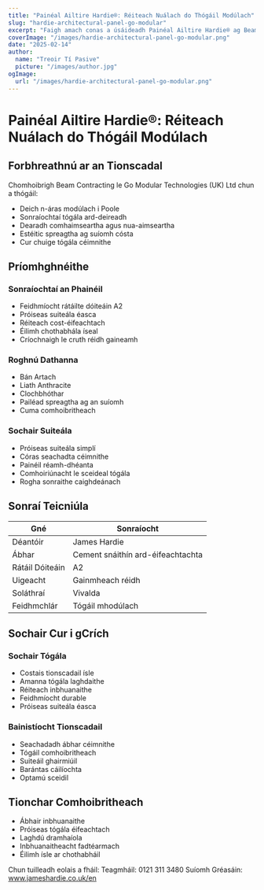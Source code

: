```yaml
---
title: "Painéal Ailtire Hardie®: Réiteach Nuálach do Thógáil Modúlach"
slug: "hardie-architectural-panel-go-modular"
excerpt: "Faigh amach conas a úsáideadh Painéal Ailtire Hardie® ag Beam Contracting do thionscadal nuálach flat modúlach i Poole, ag soláthar sochair maidir le sábháilteacht dóiteáin agus inbhuanaitheacht."
coverImage: "/images/hardie-architectural-panel-go-modular.png"
date: "2025-02-14"
author:
  name: "Treoir Tí Pasive"
  picture: "/images/author.jpg"
ogImage:
  url: "/images/hardie-architectural-panel-go-modular.png"
---
```


# Painéal Ailtire Hardie®: Réiteach Nuálach do Thógáil Modúlach

## Forbhreathnú ar an Tionscadal

Chomhoibrigh Beam Contracting le Go Modular Technologies (UK) Ltd chun a thógáil:

- Deich n-áras modúlach i Poole
- Sonraíochtaí tógála ard-deireadh
- Dearadh comhaimseartha agus nua-aimseartha
- Estéitic spreagtha ag suíomh cósta
- Cur chuige tógála céimnithe

## Príomhghnéithe

### Sonraíochtaí an Phainéil
- Feidhmíocht rátáilte dóiteáin A2
- Próiseas suiteála éasca
- Réiteach cost-éifeachtach
- Éilimh chothabhála íseal
- Críochnaigh le cruth réidh gaineamh

### Roghnú Dathanna
- Bán Artach
- Liath Anthracite
- Clochbhóthar
- Pailéad spreagtha ag an suíomh
- Cuma comhoibritheach

### Sochair Suiteála
- Próiseas suiteála simplí
- Córas seachadta céimnithe
- Painéil réamh-dhéanta
- Comhoiriúnacht le sceideal tógála
- Rogha sonraithe caighdeánach

## Sonraí Teicniúla

| Gné | Sonraíocht |
|-----|------------|
| Déantóir | James Hardie |
| Ábhar | Cement snáithín ard-éifeachtachta |
| Rátáil Dóiteáin | A2 |
| Uigeacht | Gainmheach réidh |
| Soláthraí | Vivalda |
| Feidhmchlár | Tógáil mhodúlach |

## Sochair Cur i gCrích

### Sochair Tógála
- Costais tionscadail ísle
- Amanna tógála laghdaithe
- Réiteach inbhuanaithe
- Feidhmíocht durable
- Próiseas suiteála éasca

### Bainistíocht Tionscadail
- Seachadadh ábhar céimnithe
- Tógáil comhoibritheach
- Suiteáil ghairmiúil
- Barántas cáilíochta
- Optamú sceidil

## Tionchar Comhoibritheach

- Ábhair inbhuanaithe
- Próiseas tógála éifeachtach
- Laghdú dramhaíola
- Inbhuanaitheacht fadtéarmach
- Éilimh ísle ar chothabháil

Chun tuilleadh eolais a fháil:
Teagmháil: 0121 311 3480
Suíomh Gréasáin: www.jameshardie.co.uk/en